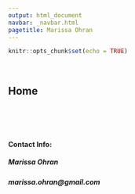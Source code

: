 ```yaml
---
output: html_document
navbar: _navbar.html
pagetitle: Marissa Ohran
---
```


```r
knitr::opts_chunk$set(echo = TRUE)
```

<br>

## Home

<br><br><br>

#### **Contact Info:**

##### Marissa Ohran <br>
##### marissa.ohran@gmail.com

